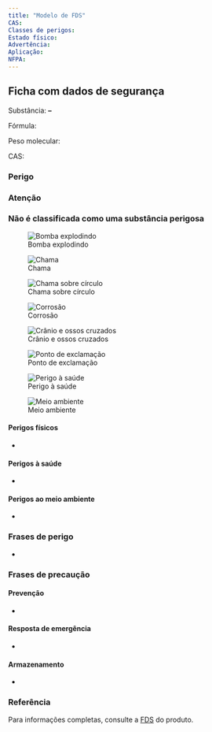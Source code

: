 ```yaml
---
title: "Modelo de FDS"
CAS: 
Classes de perigos: 
Estado físico: 
Advertência: 
Aplicação: 
NFPA:
---
```


## Ficha com dados de segurança

Substância: **--**

Fórmula: 

Peso molecular: 

CAS: 

### Perigo

### Atenção

### Não é classificada como uma substância perigosa

![Bomba explodindo](pic/GHS01.png)

![Chama](pic/GHS02.png)

![Chama sobre círculo](pic/GHS03.png)

![Corrosão](pic/GHS05.png) 

![Crânio e ossos cruzados](pic/GHS06.png) 

![Ponto de exclamação](pic/GHS07.png) 

![Perigo à saúde](pic/GHS08.png) 

![Meio ambiente](pic/GHS09.png)

#### Perigos físicos

- 

#### Perigos à saúde

- 

#### Perigos ao meio ambiente

- 

### Frases de perigo

- 

### Frases de precaução

#### Prevenção

- 

#### Resposta de emergência

- 

#### Armazenamento

- 

### Referência

Para informações completas, consulte a [FDS](--) do produto.
